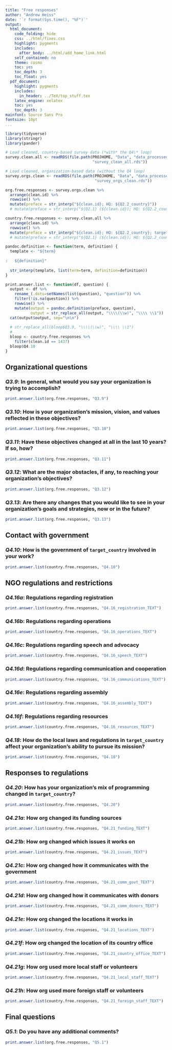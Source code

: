 ```yaml
---
title: "Free responses"
author: "Andrew Heiss"
date: '`r format(Sys.time(), "%F")`'
output:
  html_document:
    code_folding: hide
    css: ../html/fixes.css
    highlight: pygments
    includes:
      after_body: ../html/add_home_link.html
    self_contained: no
    theme: cosmo
    toc: yes
    toc_depth: 3
    toc_float: yes
  pdf_document:
    highlight: pygments
    includes:
      in_header: ../TeX/top_stuff.tex
    latex_engine: xelatex
    toc: yes
    toc_depth: 3
mainfont: Source Sans Pro
fontsize: 10pt
...
```


```r
library(tidyverse)
library(stringr)
library(pander)

# Load cleaned, country-based survey data (*with* the Q4\* loop)
survey.clean.all <- readRDS(file.path(PROJHOME, "Data", "data_processed", 
                                      "survey_clean_all.rds"))

# Load cleaned, organization-based data (without the Q4 loop)
survey.orgs.clean <- readRDS(file.path(PROJHOME, "Data", "data_processed", 
                                       "survey_orgs_clean.rds"))

org.free.responses <- survey.orgs.clean %>%
  arrange(clean.id) %>%
  rowwise() %>%
  mutate(preface = str_interp("${clean.id}; HQ: ${Q2.2_country}"))
  # mutate(preface = str_interp("${Q2.1} (${clean.id}); HQ: ${Q2.2_country}"))

country.free.responses <- survey.clean.all %>%
  arrange(clean.id) %>%
  rowwise() %>%
  mutate(preface = str_interp("${clean.id}; HQ: ${Q2.2_country}; target: ${Q4.1_name}"))
  # mutate(preface = str_interp("${Q2.1} (${clean.id}); HQ: ${Q2.2_country}; target: ${Q4.1_name}"))

pandoc.definition <- function(term, definition) {
  template <- "${term}
  
:   ${definition}"
  
  str_interp(template, list(term=term, definition=definition))
}

print.answer.list <- function(df, question) {
  output <- df %>%
    rename_(.dots=setNames(list(question), "question")) %>%
    filter(!is.na(question)) %>%
    rowwise() %>%
    mutate(output = pandoc.definition(preface, question),
           output = str_replace_all(output, "\\\\(\\w)", "\\\\ \\1"))
  cat(output$output, sep="\n\n")
  
  # str_replace_all(bloop$Q3.9, "\\\\(\\w)", "\\\\ \\1")
  # 
  bloop <- country.free.responses %>%
    filter(clean.id == 1437)
  bloop$Q4.10
}
```

## Organizational questions

### *Q3.9*: In general, what would you say your organization is trying to accomplish?

```r
print.answer.list(org.free.responses, "Q3.9")
```

### *Q3.10*: How is your organization's mission, vision, and values reflected in these objectives?

```r
print.answer.list(org.free.responses, "Q3.10")
```

### *Q3.11*: Have these objectives changed at all in the last 10 years? If so, how?

```r
print.answer.list(org.free.responses, "Q3.11")
```

### *Q3.12*: What are the major obstacles, if any, to reaching your organization's objectives?

```r
print.answer.list(org.free.responses, "Q3.12")
```

### *Q3.13*: Are there any changes that you would like to see in your organization's goals and strategies, now or in the future?

```r
print.answer.list(org.free.responses, "Q3.13")
```

## Contact with government

### *Q4.10*: How is the government of `target_country` involved in your work?

```r
print.answer.list(country.free.responses, "Q4.10")
```

## NGO regulations and restrictions

### *Q4.16a*: Regulations regarding registration

```r
print.answer.list(country.free.responses, "Q4.16_registration_TEXT")
```

### *Q4.16b*: Regulations regarding operations

```r
print.answer.list(country.free.responses, "Q4.16_operations_TEXT")
```

### *Q4.16c*: Regulations regarding speech and advocacy

```r
print.answer.list(country.free.responses, "Q4.16_speech_TEXT")
```

### *Q4.16d*: Regulations regarding communication and cooperation

```r
print.answer.list(country.free.responses, "Q4.16_communications_TEXT")
```

### *Q4.16e*: Regulations regarding assembly

```r
print.answer.list(country.free.responses, "Q4.16_assembly_TEXT")
```

### *Q4.16f*: Regulations regarding resources

```r
print.answer.list(country.free.responses, "Q4.16_resources_TEXT")
```

### *Q4.18*: How do the local laws and regulations in `target_country` affect your organization's ability to pursue its mission?

```r
print.answer.list(country.free.responses, "Q4.18")
```

## Responses to regulations

### *Q4.20*: How has your organization's mix of programming changed in `target_country`?

```r
print.answer.list(country.free.responses, "Q4.20")
```

### *Q4.21a*: How org changed its funding sources

```r
print.answer.list(country.free.responses, "Q4.21_funding_TEXT")
```

### *Q4.21b*: How org changed which issues it works on

```r
print.answer.list(country.free.responses, "Q4.21_issues_TEXT")
```

### *Q4.21c*: How org changed how it communicates with the government

```r
print.answer.list(country.free.responses, "Q4.21_comm_govt_TEXT")
```

### *Q4.21d*: How org changed how it communicates with donors

```r
print.answer.list(country.free.responses, "Q4.21_comm_donors_TEXT")
```

### *Q4.21e*: How org changed the locations it works in

```r
print.answer.list(country.free.responses, "Q4.21_locations_TEXT")
```

### *Q4.21f*: How org changed the location of its country office

```r
print.answer.list(country.free.responses, "Q4.21_country_office_TEXT")
```

### *Q4.21g*: How org used more local staff or volunteers

```r
print.answer.list(country.free.responses, "Q4.21_local_staff_TEXT")
```

### *Q4.21h*: How org used more foreign staff or volunteers

```r
print.answer.list(country.free.responses, "Q4.21_foreign_staff_TEXT")
```

## Final questions

### *Q5.1*: Do you have any additional comments?

```r
print.answer.list(org.free.responses, "Q5.1")
```
